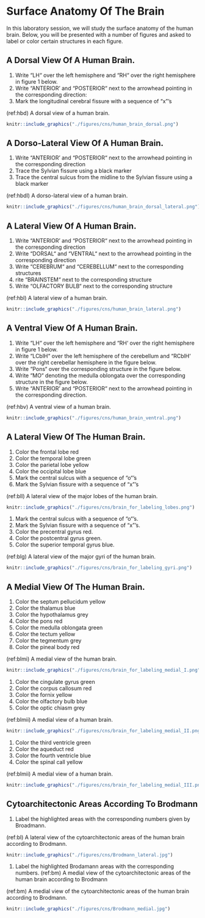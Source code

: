 # Surface Anatomy Of The Brain

In this laboratory session, we will study the surface anatomy of the human brain. Below, you will be presented with a number of figures and asked to label or color certain structures in each figure.


## A Dorsal View Of A Human Brain. 

1. Write “LH“ over the left hemisphere and “RH“ over the right hemisphere in figure 1 below.
1. Write “ANTERIOR’ and “POSTERIOR“ next to the arrowhead pointing in the corresponding direction:  
1. Mark the longitudinal cerebral fissure with a sequence of “x”’s 


(ref:hbd) A dorsal view of a human brain. 

```r
knitr::include_graphics("./figures/cns/human_brain_dorsal.png")
```

##  A Dorso-Lateral View Of A Human Brain.  

1. Write “ANTERIOR’ and “POSTERIOR“ next to the arrowhead pointing in the corresponding direction  
1. Trace the Sylvian fissure using a black marker
1. Trace the central sulcus from the midline to the Sylvian fissure using a black marker

(ref:hbdl) A dorso-lateral view of a human brain. 

```r
knitr::include_graphics("./figures/cns/human_brain_dorsal_lateral.png")
```

## A Lateral View Of A Human Brain.

1. Write “ANTERIOR’ and “POSTERIOR“ next to the arrowhead pointing in the corresponding direction  
1. Write “DORSAL“ and “VENTRAL“ next to the arrowhead pointing in the corresponding direction  
1. Write “CEREBRUM“ and “CEREBELLUM“ next to the corresponding structures
1. rite “BRAINSTEM“ next to the corresponding structure 
1. Write “OLFACTORY BULB“ next to the corresponding structure 

(ref:hbl) A lateral view of a human brain. 

```r
knitr::include_graphics("./figures/cns/human_brain_lateral.png")
```

## A Ventral View Of A Human Brain. 

1. Write “LH“ over the left hemisphere and “RH‘ over the right hemisphere in figure 1 below.
1. Write “LCblH“ over the left hemisphere of the cerebellum and “RCblH‘ over the right cerebellar hemisphere in the figure below.
1. Write “Pons“ over the corresponding structure in the figure below.
1. Write “MO“ denoting the medulla oblongata over the corresponding structure in the figure below.
1. Write “ANTERIOR’ and “POSTERIOR“ next to the arrowhead pointing in the corresponding direction. 

(ref:hbv) A ventral view of a human brain. 

```r
knitr::include_graphics("./figures/cns/human_brain_ventral.png")
```

## A Lateral View Of The Human Brain.

1. Color the frontal lobe red
2. Color the temporal lobe green
3. Color the parietal lobe yellow
4. Color the occipital lobe blue
5. Mark the central sulcus with a sequence of  “o“’s
6. Mark the Sylvian fissure with a sequence of “x”’s  


(ref:bll) A lateral view of the major lobes of the human brain.

```r
knitr::include_graphics("./figures/cns/brain_for_labeling_lobes.png")
```

1. Mark the central sulcus with a sequence of  “o“’s.
1. Mark the Sylvian fissure with a sequence of “x”’s.
1. Color the precentral gyrus red.
1. Color the postcentral gyrus green.
1. Color the superior temporal gyrus blue. 

(ref:blg) A lateral view of the major gyri of the human brain.

```r

knitr::include_graphics("./figures/cns/brain_for_labeling_gyri.png")
```


## A Medial View Of The Human Brain.

1. Color the septum pellucidum yellow
1. Color the thalamus blue
5. Color the hypothalamus grey
6. Color the pons red
7. Color the medulla oblongata  green
8. Color the tectum yellow
9. Color the tegmentum  grey
10. Color the pineal body  red 

(ref:blmi) A medial view of the human brain.

```r
knitr::include_graphics("./figures/cns/brain_for_labeling_medial_I.png")
```

1. Color the cingulate gyrus green
2. Color the corpus callosum red
3. Color the fornix yellow
4. Color the olfactory bulb blue
5. Color the optic chiasm grey 

(ref:blmii) A medial view of a human brain. 

```r
knitr::include_graphics("./figures/cns/brain_for_labeling_medial_II.png")
```

1. Color the third ventricle green
2. Color the aqueduct red
3. Color the fourth ventricle blue
4. Color the spinal call yellow 

(ref:blmii) A medial view of a human brain. 

```r
knitr::include_graphics("./figures/cns/brain_for_labeling_medial_III.png")
```

## Cytoarchitectonic Areas According To Brodmann


1. Label the highlighted areas with the corresponding numbers given by Broadmann.

(ref:bl) A lateral view of the cytoarchitectonic areas of the human brain according to Brodmann. 

```r
knitr::include_graphics("./figures/cns/Brodmann_lateral.jpg")
```

1. Label the highlighted Brodamann areas with the corresponding numbers.
(ref:bm) A medial view of the cytoarchitectonic areas of the human brain according to Brodmann

(ref:bm) A medial view of the cytoarchitectonic areas of the human brain according to Brodmann. 

```r
knitr::include_graphics("./figures/cns/Brodmann_medial.jpg")
```
